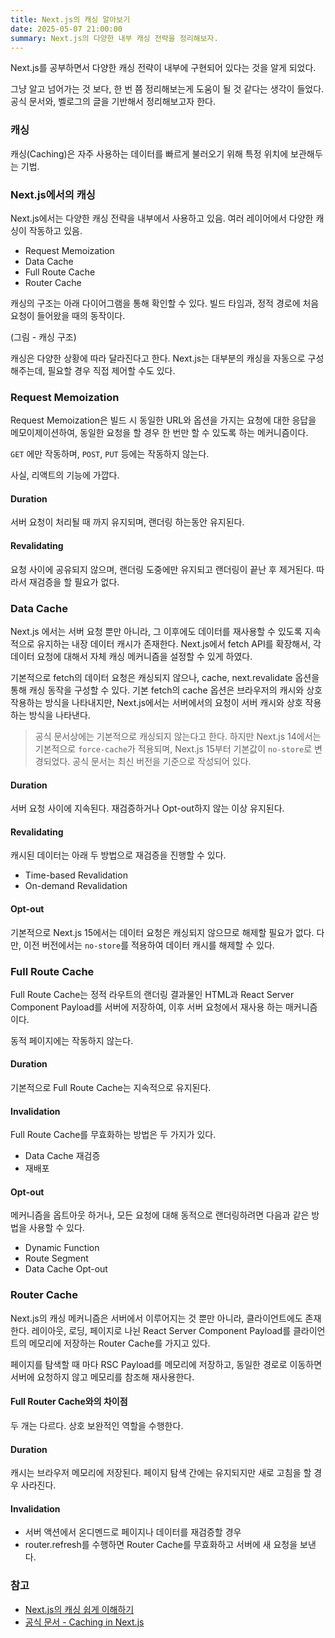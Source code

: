 ```yaml
---
title: Next.js의 캐싱 알아보기
date: 2025-05-07 21:00:00
summary: Next.js의 다양한 내부 캐싱 전략을 정리해보자.
---
```


Next.js를 공부하면서 다양한 캐싱 전략이 내부에 구현되어 있다는 것을 알게 되었다.

그냥 알고 넘어가는 것 보다, 한 번 쯤 정리해보는게 도움이 될 것 같다는 생각이 들었다. 공식 문서와, 벨로그의 글을 기반해서 정리해보고자 한다.

### 캐싱

캐싱(Caching)은 자주 사용하는 데이터를 빠르게 불러오기 위해 특정 위치에 보관해두는 기법.

### Next.js에서의 캐싱

Next.js에서는 다양한 캐싱 전략을 내부에서 사용하고 있음. 여러 레이어에서 다양한 캐싱이 작동하고 있음.

- Request Memoization
- Data Cache
- Full Route Cache
- Router Cache

캐싱의 구조는 아래 다이어그램을 통해 확인할 수 있다. 빌드 타임과, 정적 경로에 처음 요청이 들어왔을 때의 동작이다.

(그림 - 캐싱 구조)

캐싱은 다양한 상황에 따라 달라진다고 한다. Next.js는 대부분의 캐싱을 자동으로 구성해주는데, 필요할 경우 직접 제어할 수도 있다.

### Request Memoization

Request Memoization은 빌드 시 동일한 URL와 옵션을 가지는 요청에 대한 응답을 메모이제이션하여, 동일한 요청을 할 경우 한 번만 할 수 있도록 하는 메커니즘이다.

`GET` 에만 작동하며, `POST`, `PUT` 등에는 작동하지 않는다.

사실, 리액트의 기능에 가깝다.

#### Duration

서버 요청이 처리될 때 까지 유지되며, 랜더링 하는동안 유지된다.

#### Revalidating

요청 사이에 공유되지 않으며, 랜더링 도중에만 유지되고 랜더링이 끝난 후 제거된다. 따라서 재검증을 할 필요가 없다.

### Data Cache

Next.js 에서는 서버 요청 뿐만 아니라, 그 이후에도 데이터를 재사용할 수 있도록 지속적으로 유지하는 내장 데이터 캐시가 존재한다. Next.js에서 fetch API를 확장해서, 각 데이터 요청에 대해서 자체 캐싱 메커니즘을 설정할 수 있게 하였다.

기본적으로 fetch의 데이터 요청은 캐싱되지 않으나, cache, next.revalidate 옵션을 통해 캐싱 동작을 구성할 수 있다. 기본 fetch의 cache 옵션은 브라우저의 캐시와 상호 작용하는 방식을 나타내지만, Next.js에서는 서버에서의 요청이 서버 캐시와 상호 작용하는 방식을 나타낸다.

> 공식 문서상에는 기본적으로 캐싱되지 않는다고 한다. 하지만 Next.js 14에서는 기본적으로 `force-cache`가 적용되며, Next.js 15부터 기본값이 `no-store`로 변경되었다. 공식 문서는 최신 버전을 기준으로 작성되어 있다.

#### Duration

서버 요청 사이에 지속된다. 재검증하거나 Opt-out하지 않는 이상 유지된다.

#### Revalidating

캐시된 데이터는 아래 두 방법으로 재검증을 진행할 수 있다.

- Time-based Revalidation
- On-demand Revalidation

#### Opt-out

기본적으로 Next.js 15에서는 데이터 요청은 캐싱되지 않으므로 해제할 필요가 없다. 다만, 이전 버전에서는 `no-store`를 적용하여 데이터 캐시를 해제할 수 있다.

### Full Route Cache

Full Route Cache는 정적 라우트의 랜더링 결과물인 HTML과 React Server Component Payload를 서버에 저장하여, 이후 서버 요청에서 재사용 하는 매커니즘이다.

동적 페이지에는 작동하지 않는다.

#### Duration

기본적으로 Full Route Cache는 지속적으로 유지된다.

#### Invalidation

Full Route Cache를 무효화하는 방법은 두 가지가 있다.

- Data Cache 재검증
- 재배포

#### Opt-out

메커니즘을 옵트아웃 하거나, 모든 요청에 대해 동적으로 랜더링하려면 다음과 같은 방법을 사용할 수 있다.

- Dynamic Function
- Route Segment
- Data Cache Opt-out

### Router Cache

Next.js의 캐싱 메커니즘은 서버에서 이루어지는 것 뿐만 아니라, 클라이언트에도 존재한다. 레이아웃, 로딩, 페이지로 나뉜 React Server Component Payload를 클라이언트의 메모리에 저장하는 Router Cache를 가지고 있다.

페이지를 탐색할 때 마다 RSC Payload를 메모리에 저장하고, 동일한 경로로 이동하면 서버에 요청하지 않고 메모리를 참조해 재사용한다.

#### Full Router Cache와의 차이점

두 개는 다르다. 상호 보완적인 역할을 수행한다.

#### Duration

캐시는 브라우저 메모리에 저장된다. 페이지 탐색 간에는 유지되지만 새로 고침을 할 경우 사라진다.

#### Invalidation

- 서버 액션에서 온디멘드로 페이지나 데이터를 재검증할 경우
- router.refresh를 수행하면 Router Cache를 무효화하고 서버에 새 요청을 보낸다.

### 참고

- [Next.js의 캐싱 쉽게 이해하기](https://velog.io/@clydehan/Next.js의-캐싱-쉽게-이해하기)
- [공식 문서 - Caching in Next.js](https://nextjs.org/docs/app/deep-dive/caching#cache-interactions)
